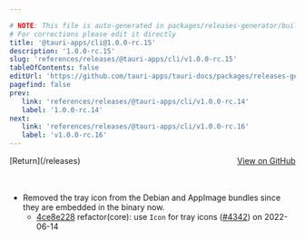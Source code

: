 ```yaml
---

# NOTE: This file is auto-generated in packages/releases-generator/build.ts
# For corrections please edit it directly
title: '@tauri-apps/cli@1.0.0-rc.15'
description: '1.0.0-rc.15'
slug: 'references/releases/@tauri-apps/cli/v1.0.0-rc.15'
tableOfContents: false
editUrl: 'https://github.com/tauri-apps/tauri-docs/packages/releases-generator/build.ts'
pagefind: false
prev:
   link: 'references/releases/@tauri-apps/cli/v1.0.0-rc.14'
   label: '1.0.0-rc.14'
next:
   link: 'references/releases/@tauri-apps/cli/v1.0.0-rc.16'
   label: 'v1.0.0-rc.16'
---
```


			

<ReleaseSidebar slug="references/releases/@tauri-apps/cli"  packageName="@tauri-apps/cli" />

<div style="margin-bottom:3rem; display: flex; justify-content: space-between; align-items: center"><span>[Return](/releases)</span><span><a href="https://github.com/tauri-apps/tauri/releases/tag/@tauri-apps/cli-v1.0.0-rc.15">View on GitHub</a></span></div>

- Removed the tray icon from the Debian and AppImage bundles since they are embedded in the binary now.
  - [4ce8e228](https://www.github.com/tauri-apps/tauri/commit/4ce8e228134cd3f22973b74ef26ca0d165fbbbd9) refactor(core): use `Icon` for tray icons ([#4342](https://www.github.com/tauri-apps/tauri/pull/4342)) on 2022-06-14

